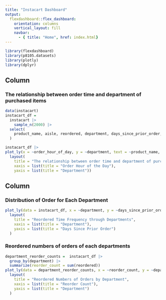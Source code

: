 ```yaml
---
title: "Instacart Dashboard"
output: 
  flexdashboard::flex_dashboard:
    orientation: columns
    vertical_layout: fill
    navbar:
      - { title: "Home", href: index.html}
---
```


```r
library(flexdashboard)
library(p8105.datasets)
library(plotly)
library(dplyr)

```


Column {data-width=500}
-----------------------------------------------------------------------
### The relationship between order time and department of purchased items


```r
data(instacart)
instacart_df = 
  instacart |> 
    sample_n(2000) |>
  select(
    product_name, aisle, reordered, department, days_since_prior_order, order_hour_of_day 
  )

```

```r


instacart_df |>
plot_ly(x = ~order_hour_of_day, y = ~department, text = ~product_name, type = "scatter", mode = "markers", color = ~aisle, colors = "viridis")|>
  layout(
    title = "The relationship between order time and department of purchased items",
    xaxis = list(title = "Order Hour of the Day"),
    yaxis = list(title = "Department"))

```

Column {data-width=500}
-----------------------------------------------------------------------
### Distribution of Order for Each Department

```r
plot_ly(data = instacart_df, x = ~department, y = ~days_since_prior_order, type = "box", text = ~product_name, color = ~department, colors = "viridis") |>
  layout(
    title = "Reordered Time Frequency through Departments",
    xaxis = list(title = "Department"),
    yaxis = list(title = "Days Since Prior Order")
  ) 
```

### Reordered numbers of orders of each departments

```r
department_reorder_counts =  instacart_df |>
  group_by(department) |>
  summarize(reorder_count = sum(reordered))
plot_ly(data = department_reorder_counts, x = ~reorder_count, y = ~department, type = "bar", text = ~reorder_count, color = ~department, colors = "viridis")|>
  layout(
    title = "Reordered Numbers of Orders by Department",
    xaxis = list(title = "Reorder Count"),
    yaxis = list(title = "Department")
  )
```
